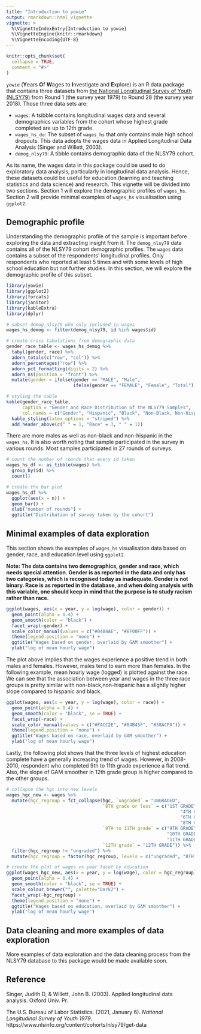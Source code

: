 ```yaml
---
title: "Introduction to yowie"
output: rmarkdown::html_vignette
vignette: >
  %\VignetteIndexEntry{Introduction to yowie}
  %\VignetteEngine{knitr::rmarkdown}
  %\VignetteEncoding{UTF-8}
---
```


```r
knitr::opts_chunk$set(
  collapse = TRUE,
  comment = "#>"
)
```


`yowie` (**Y**ears **O**f **W**ages to **I**nvestigate and **E**xplore) is an R data package that contains three datasets from [the National Longitudinal Survey of Youth (NLSY79)](https://www.nlsinfo.org/content/cohorts/nlsy79) from Round 1 (the survey year 1979) to Round 28 (the survey year 2018). Those three data sets are:

-  `wages`: A tsibble contains longitudinal wages data and several demographics variables from the cohort whose highest grade completed are up to 12th grade.
-  `wages_hs_do`: The subset of `wages_hs` that only contains male high school dropouts. This data adopts the wages data in Applied Longitudinal Data Analysis (Singer and Willett, 2003). 
-  `demog_nlsy79`: A tibble contains demographic data of the NLSY79 cohort.

As its name, the wages data in this package could be used to do exploratory data analysis, particularly in longitudinal data analysis. Hence, these datasets could be useful for education (learning and teaching statistics and data science) and research. This vignette will be divided into two sections. Section 1 will explore the demographic profiles of `wages_hs`. Section 2 will provide minimal examples of `wages_hs` visualisation using `ggplot2`. 


## Demographic profile 

Understanding the demographic profile of the sample is important before exploring the data and extracting insight from it. The `demog_nlsy79` data contains all of the NLSY79 cohort demographic profiles. The `wages` data contains a subset of the respondents' longitudinal profiles. Only respondents who reported at least 5 times and with some levels of high school education but not further studies. In this section, we will explore the demographic profile of this subset. 

```r
library(yowie)
library(ggplot2)
library(forcats)
library(janitor)
library(kableExtra)
library(dplyr)
```

```r
# subset demog_nlsy79 who only included in wages
wages_hs_demog <- filter(demog_nlsy79, id %in% wages$id)

# create cross tabulations from demographic data  
gender_race_table <- wages_hs_demog %>%
  tabyl(gender, race) %>%
  adorn_totals(c("row", "col")) %>%
  adorn_percentages("row") %>%
  adorn_pct_formatting(digits = 2) %>%
  adorn_ns(position = "front") %>%
  mutate(gender = ifelse(gender == "MALE", "Male",
                         ifelse(gender == "FEMALE", "Female", "Total")))

# styling the table 
kable(gender_race_table,
      caption = "Gender and Race Distribution of the NLSY79 Samples",
      col.names = c("Gender", "Hispanic", "Black", "Non-Black, Non-Hispanic", "Total")) %>%
  kable_styling(latex_options = "striped") %>%
  add_header_above(c(" " = 1, "Race" = 3, " " = 1))
```


There are more males as well as non-black and non-hispanic in the `wages_hs`. It is also worth noting that sample participated in the survey in various rounds. Most samples participated in 27 rounds of surveys. 


```r
# count the number of rounds that every id taken
wages_hs_df <- as_tibble(wages) %>%
  group_by(id) %>%
  count()

# create the bar plot 
wages_hs_df %>%
  ggplot(aes(x = n)) +
  geom_bar() +
  xlab("number of rounds") +
  ggtitle("Distribution of survey taken by the cohort")
```


## Minimal examples of data exploration 

This section shows the examples of `wages_hs` visualisation data based on gender, race, and education level using `ggplot2`. 

**Note: The data contains two demographics, gender and race, which needs special attention. Gender is as reported in the data and only has two categories, which is recognised today as inadequate. Gender is not binary. Race is as reported in the database, and when doing analysis with this variable, one should keep in mind that the purpose is to study racism rather than race.**

```r
ggplot(wages, aes(x = year, y = log(wage), color = gender)) +
  geom_point(alpha = 0.4) +
  geom_smooth(color = "black") +
  facet_wrap(~gender) +
  scale_color_manual(values = c("#04B4AE", "#BF00FF")) +
  theme(legend.position = "none") +
  ggtitle("Wages based on gender, overlaid by GAM smoother") +
  ylab("log of mean hourly wage")
```

The plot above implies that the wages experience a positive trend in both males and females. However, males tend to earn more than females. In the following example, mean hourly wage (logged) is plotted against the race. We can see that the association between year and wages in the three race groups is pretty similar with 
non-black,non-hispanic has a slightly higher slope compared to hispanic and black. 

```r
ggplot(wages, aes(x = year, y = log(wage), color = race)) +
  geom_point(alpha = 0.4) +
  geom_smooth(color = "black", se = TRUE) +
  facet_wrap(~race) +
  scale_color_manual(values = c("#FACC2E", "#04B45F", "#58ACFA")) +
  theme(legend.position = "none") +
  ggtitle("Wages based on race, overlaid by GAM smoother") +
  ylab("log of mean hourly wage")
```

Lastly, the following plot shows that the three levels of highest education complete have a generally increasing trend of wages. However, in 2008-2010, respondent who completed 9th to 11th grade experience a flat trend. Also, the slope of GAM smoother in 12th grade group is higher compared to the other groups. 

```r
# collapse the hgc into new levels
wages_hgc_new <- wages %>%
  mutate(hgc_regroup = fct_collapse(hgc, `ungraded` = "UNGRADED",
                                    `8TH grade or less` = c("1ST GRADE", "3RD GRADE",
                                                                 "4TH GRADE", "5TH GRADE",
                                                                 "6TH GRADE", "7TH GRADE",
                                                                 "8TH GRADE"),
                                    `9TH to 11TH grade` = c("9TH GRADE",
                                                            "10TH GRADE",
                                                            "11TH GRADE"),
                                    `12TH grade` = "12TH GRADE")) %>%
  filter(hgc_regroup != "ungraded") %>%
  mutate(hgc_regroup = factor(hgc_regroup, levels = c("ungraded", "8TH grade or less", "9TH to 11TH grade", "12TH grade")))

# create the plot of wages vs year facet by education
ggplot(wages_hgc_new, aes(x = year, y = log(wage), color = hgc_regroup)) +
  geom_point(alpha = 0.4) +
  geom_smooth(color = "black", se = TRUE) +
  scale_colour_brewer("", palette="Dark2") +
  facet_wrap(~hgc_regroup) +
  theme(legend.position = "none") +
  ggtitle("Wages based on education, overlaid by GAM smoother") +
  ylab("log of mean hourly wage")
```


##  Data cleaning and more examples of data exploration

More examples of data exploration and the data cleaning process from the NLSY79 database to this package would be made available soon. 

## Reference 


Singer, Judith D, & Willett, John B. (2003). Applied longitudinal data analysis. Oxford Univ. Pr. 

The U.S. Bureau of Labor Statistics. (2021, January 6). *National Longitudinal Survey of Youth 1979*. https://www.nlsinfo.org/content/cohorts/nlsy79/get-data

